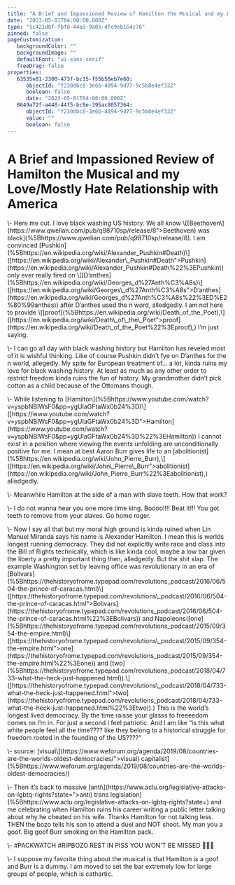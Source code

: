 ```yaml
---
title: "A Brief and Impassioned Review of Hamilton the Musical and my Love/Mostly Hate Relationship with America"
date: "2023-05-01T04:00:00.000Z"
type: "5c421d8f-fbf0-44a3-9a05-dfe9eb164c76"
pinned: false
pageCustomization: 
   backgroundColor: ""
   backgroundImage: ""
   defaultFont: "ui-sans-serif"
   freeDrag: false
properties: 
   63535e81-2300-473f-bc15-f55b50eb7e60: 
      objectId: "f230dbc8-3e6b-4094-9d77-9c5b8e4ef332"
      boolean: false
      date: "2023-05-01T04:00:00.000Z"
   8649a72f-a448-44f5-bc9e-395ac8057364: 
      objectId: "f230dbc8-3e6b-4094-9d77-9c5b8e4ef332"
      value: ""
      boolean: false
---
```


# A Brief and Impassioned Review of Hamilton the Musical and my Love/Mostly Hate Relationship with America

\\- Here me out\. I love black washing US history\. We all know \\[\[Beethoven\\] \(https://www\.qwelian\.com/pub/q98710sp/release/8"\>Beethoven\) was black\]\(%5Bhttps://www\.qwelian\.com/pub/q98710sp/release/8\)\. I am convinced \[Pushkin\]\(%5Bhttps://en\.wikipedia\.org/wiki/Alexander\_Pushkin\#Death\)\\]\(\[https://en\.wikipedia\.org/wiki/Alexander\\_Pushkin\#Death"\>Pushkin\]\(https://en\.wikipedia\.org/wiki/Alexander\_Pushkin\#Death%22%3EPushkin\)\) only ever really fired on \\[\[D’anthes\]\(%5Bhttps://en\.wikipedia\.org/wiki/Georges\_d%27Anth%C3%A8s\)\\]\(\[https://en\.wikipedia\.org/wiki/Georges\\_d%27Anth%C3%A8s"\>D’anthes\]\(https://en\.wikipedia\.org/wiki/Georges\_d%27Anth%C3%A8s%22%3ED%E2%80%99anthes\)\) after D’anthes used the n word, alledgedly\. I am not here to provide \\[\[proof\]\(%5Bhttps://en\.wikipedia\.org/wiki/Death\_of\_the\_Poet\),\\]\(\[https://en\.wikipedia\.org/wiki/Death\\_of\\_the\\_Poet"\>proof\]\(https://en\.wikipedia\.org/wiki/Death\_of\_the\_Poet%22%3Eproof\),\) I’m just saying\.

\\- I can go all day with black washing history but Hamilton has reveled most of it is wishful thinking\. Like of course Pushkin didn’t fye on D’anthes for the n world, allegedly\. My spite for European treatment of… a lot, kinda ruins my love for black washing history\. At least as much as any other order to restrict freedom kinda ruins the fun of history\. My grandmother didn’t pick cotton as a child because of the Ottomans though\.

\\- While listening to \[Hamilton\]\(%5Bhttps://www\.youtube\.com/watch?v\=yspbNBIWsF0&pp\=ygUIaGFtaWx0b24%3D\)\\]\(\[https://www\.youtube\.com/watch?v\=yspbNBIWsF0&pp\=ygUIaGFtaWx0b24%3D"\>Hamilton\]\(https://www\.youtube\.com/watch?v\=yspbNBIWsF0&pp\=ygUIaGFtaWx0b24%3D%22%3EHamilton\)\) I cannot exist in a position where viewing the events unfolding are unconditionally positive for me\. I mean at best Aaron Burr gives life to an \[abolitionist\]\(%5Bhttps://en\.wikipedia\.org/wiki/John\_Pierre\_Burr\),\\]\(\[https://en\.wikipedia\.org/wiki/John\\_Pierre\\_Burr"\>abolitionist\]\(https://en\.wikipedia\.org/wiki/John\_Pierre\_Burr%22%3Eabolitionist\),\) alledgedly\.

\\- Meanwhile Hamilton at the side of a man with slave teeth\. How that work?

\\- I do not wanna hear you one more time king\. Boooo\!\!\!\! Beat it\!\!\! You got teeth to remove from your slaves\. Go home roger\.

\\- Now I say all that but my moral high ground is kinda ruined when Lin Manuel Miranda says his name is Alexander Hamilton\. I mean this is worlds longest running democracy\. They did not explicitly write race and class into the Bill of Rights technically, which is like kinda cool, maybe a low bar given the liberty a pretty important thing then, alledgedly\. But the shit slap\. The example Washington set by leaving office was revolutionary in an era of \[Bolivars\]\(%5Bhttps://thehistoryofrome\.typepad\.com/revolutions\_podcast/2016/06/504\-the\-prince\-of\-caracas\.html\)\\]\(\[https://thehistoryofrome\.typepad\.com/revolutions\\_podcast/2016/06/504\-the\-prince\-of\-caracas\.html"\>Bolivars\]\(https://thehistoryofrome\.typepad\.com/revolutions\_podcast/2016/06/504\-the\-prince\-of\-caracas\.html%22%3EBolivars\)\) and Napoleons\(\[one\]\(%5Bhttps://thehistoryofrome\.typepad\.com/revolutions\_podcast/2015/09/354\-the\-empire\.html\)\\]\(\[https://thehistoryofrome\.typepad\.com/revolutions\\_podcast/2015/09/354\-the\-empire\.html"\>one\]\(https://thehistoryofrome\.typepad\.com/revolutions\_podcast/2015/09/354\-the\-empire\.html%22%3Eone\)\) and \[two\]\(%5Bhttps://thehistoryofrome\.typepad\.com/revolutions\_podcast/2018/04/733\-what\-the\-heck\-just\-happened\.html\)\)\.\\]\(\[https://thehistoryofrome\.typepad\.com/revolutions\\_podcast/2018/04/733\-what\-the\-heck\-just\-happened\.html"\>two\]\(https://thehistoryofrome\.typepad\.com/revolutions\_podcast/2018/04/733\-what\-the\-heck\-just\-happened\.html%22%3Etwo\)\)\.\) This is the world’s longest lived democracy\. By the time raisse your glasss to freeeedom comes on I’m in\. For just a second I feel patriotic\. And I am like “is this what white people feel all the time???? like they belong to a historical struggle for freedom rooted in the founding of the US????“

\\- source: \[visual\\]\(https://www\.weforum\.org/agenda/2019/08/countries\-are\-the\-worlds\-oldest\-democracies/"\>visual\) capitalist\]\(%5Bhttps://www\.weforum\.org/agenda/2019/08/countries\-are\-the\-worlds\-oldest\-democracies/\)

\\- Then it’s back to massive \[anti\\]\(https://www\.aclu\.org/legislative\-attacks\-on\-lgbtq\-rights?state\="\>anti\) trans legislation\]\(%5Bhttps://www\.aclu\.org/legislative\-attacks\-on\-lgbtq\-rights?state\=\) and me celebrating when Hamilton ruins his career writing a public letter talking about why he cheated on his wife\. Thanks Hamilton for not talking less\. THEN the bozo tells his son to attend a duel and NOT shoot\. My man you a goof\. Big goof Burr smoking on the Hamilton pack\.

\\- \#PACKWATCH \#RIPBOZO REST IN PISS YOU WON'T BE MISSED 💯💯🤣

\\- I suppose my favorite thing about the musical is that Hamilton is a goof and Burr is a dummy\. I am moved to set the bar extremely low for large groups of people, which is cathartic\.


